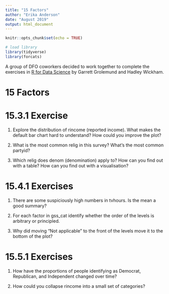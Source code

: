 ```yaml
---
title: "15 Factors"
author: "Erika Anderson"
date: "August 2019"
output: html_document
---
```


```r
knitr::opts_chunk$set(echo = TRUE)

# load library
library(tidyverse)
library(forcats)

```

A group of DFO coworkers decided to work together to complete the exercises in [R for Data Science](https://r4ds.had.co.nz/) by Garrett Grolemund and Hadley Wickham. 

# 15 Factors

# 15.3.1 Exercise
1. Explore the distribution of rincome (reported income). What makes the default bar chart hard to understand? How could you improve the plot?

2. What is the most common relig in this survey? What’s the most common partyid?

3. Which relig does denom (denomination) apply to? How can you find out with a table? How can you find out with a visualisation?

# 15.4.1 Exercises
1. There are some suspiciously high numbers in tvhours. Is the mean a good summary?

2. For each factor in gss_cat identify whether the order of the levels is arbitrary or principled.

3. Why did moving “Not applicable” to the front of the levels move it to the bottom of the plot?

# 15.5.1 Exercises
1. How have the proportions of people identifying as Democrat, Republican, and Independent changed over time?

2. How could you collapse rincome into a small set of categories?